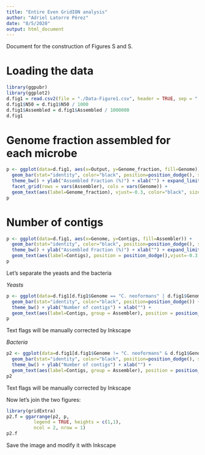 ```yaml
---
title: "Entire Even GridION analysis"
author: "Adriel Latorre Pérez"
date: "8/5/2020"
output: html_document
---
```


Document for the construction of Figures S and S.

# Loading the data

```r
library(ggpubr)
library(ggplot2)
d.fig1 = read.csv2(file = "./Data-Figure1.csv", header = TRUE, sep = ",", dec = ".")
d.fig1$N50 = d.fig1$N50 / 1000
d.fig1$Assembled = d.fig1$Assembled / 1000000
d.fig1
```

# Genome fraction assembled for each microbe

```r
p <- ggplot(data=d.fig1, aes(x=Output, y=Genome_fraction, fill=Genome)) +
  geom_bar(stat="identity", color="black", position=position_dodge(), show.legend = FALSE) +
  theme_bw() + ylab("Assembled Fraction (%)") + xlab("") + expand_limits(y=c(0, 105)) + 
  facet_grid(rows = vars(Assembler), cols = vars(Genome)) +
  geom_text(aes(label=Genome_fraction), vjust=-0.3, color="black", size=2.5)
p
```


# Number of contigs

```r
p <- ggplot(data=d.fig1, aes(x=Genome, y=Contigs, fill=Assembler)) +
  geom_bar(stat="identity", color="black", position=position_dodge(), show.legend = FALSE) +
  theme_bw() + ylab("Assembled Fraction (%)") + xlab("") + expand_limits(y=c(0, 105)) + 
  geom_text(aes(label=Contigs), position = position_dodge(),vjust=-0.3, color="black", size=2.5)
p
```

Let's separate the yeasts and the bacteria

*Yeasts*

```r
p <- ggplot(data=d.fig1[d.fig1$Genome == "C. neoformans" | d.fig1$Genome == "S. cerevisiae",], aes(x=Genome, y=Contigs, fill=Assembler)) +
  geom_bar(stat="identity", color="black", position=position_dodge()) +
  theme_bw() + ylab("Number of contigs") + xlab("") + 
  geom_text(aes(label=Contigs, group = Assembler), position = position_dodge(width = 1),vjust=-0.3, color="black", size=3.5) + scale_fill_brewer(palette = "Dark2") + theme(axis.text.x = element_text(angle = 45, hjust = 1))
p
```

Text flags will be manually corrected by Inkscape

*Bacteria*

```r
p2 <- ggplot(data=d.fig1[d.fig1$Genome != "C. neoformans" & d.fig1$Genome != "S. cerevisiae",], aes(x=Genome, y=Contigs, fill=Assembler)) +
  geom_bar(stat="identity", color="black", position=position_dodge(), show.legend = FALSE) +
  theme_bw() + ylab("Number of contigs") + xlab("") + 
  geom_text(aes(label=Contigs, group = Assembler), position = position_dodge(width = 1),vjust=-0.3, color="black", size=3.5) + scale_fill_brewer(palette = "Dark2") + theme(axis.text.x = element_text(angle = 45, hjust = 1))
p2
```

Text flags will be manually corrected by Inkscape

Now let's join the two figures:

```r
library(gridExtra)
p2.f = ggarrange(p2, p, 
          legend = TRUE, heights = c(1,1),
          ncol = 2, nrow = 1)
p2.f
```

Save the image and modify it with Inkscape
